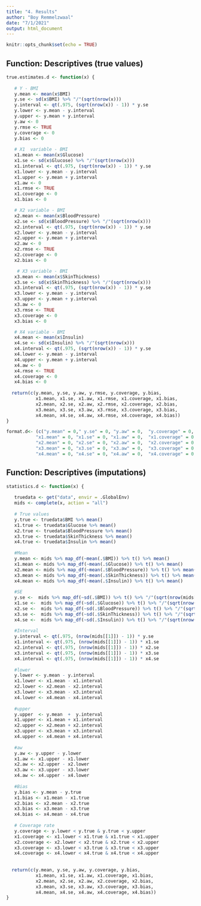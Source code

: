 ```yaml
---
title: "4. Results"
author: "Boy Remmelzwaal"
date: "7/1/2021"
output: html_document
---
```


```r
knitr::opts_chunk$set(echo = TRUE)
```




## Function: Descriptives (true values)
```r


true.estimates.d <- function(x) {
   
   # Y - BMI
   y.mean <- mean(x$BMI)
   y.se <- sd(x$BMI) %>% "/"(sqrt(nrow(x)))
   y.interval <- qt(.975, (sqrt(nrow(x)) - 1)) * y.se
   y.lower <- y.mean - y.interval
   y.upper <- y.mean + y.interval
   y.aw <- 0
   y.rmse <- TRUE
   y.coverage <- 0
   y.bias <- 0
   
   # X1  variable - BMI
   x1.mean <- mean(x$Glucose)
   x1.se <- sd(x$Glucose) %>% "/"(sqrt(nrow(x)))
   x1.interval <- qt(.975, (sqrt(nrow(x)) - 1)) * y.se
   x1.lower <- y.mean - y.interval
   x1.upper <- y.mean + y.interval
   x1.aw <- 0
   x1.rmse <- TRUE
   x1.coverage <- 0
   x1.bias <- 0

   # X2 variable - BMI
   x2.mean <- mean(x$BloodPressure)
   x2.se <- sd(x$BloodPressure) %>% "/"(sqrt(nrow(x)))
   x2.interval <- qt(.975, (sqrt(nrow(x)) - 1)) * y.se
   x2.lower <- y.mean - y.interval
   x2.upper <- y.mean + y.interval
   x2.aw <- 0
   x2.rmse <- TRUE
   x2.coverage <- 0
   x2.bias <- 0

    # X3 variable - BMI
   x3.mean <- mean(x$SkinThickness)
   x3.se <- sd(x$SkinThickness) %>% "/"(sqrt(nrow(x)))
   x3.interval <- qt(.975, (sqrt(nrow(x)) - 1)) * y.se
   x3.lower <- y.mean - y.interval
   x3.upper <- y.mean + y.interval
   x3.aw <- 0
   x3.rmse <- TRUE
   x3.coverage <- 0
   x3.bias <- 0

   # X4 variable - BMI
   x4.mean <- mean(x$Insulin)
   x4.se <- sd(x$Insulin) %>% "/"(sqrt(nrow(x)))
   x4.interval <- qt(.975, (sqrt(nrow(x)) - 1)) * y.se
   x4.lower <- y.mean - y.interval
   x4.upper <- y.mean + y.interval
   x4.aw <- 0
   x4.rmse <- TRUE
   x4.coverage <- 0
   x4.bias <- 0
   
  return(c(y.mean, y.se, y.aw, y.rmse, y.coverage, y.bias,
           x1.mean, x1.se, x1.aw, x1.rmse, x1.coverage, x1.bias,
           x2.mean, x2.se, x2.aw, x2.rmse, x2.coverage, x2.bias,
           x3.mean, x3.se, x3.aw, x3.rmse, x3.coverage, x3.bias,
           x4.mean, x4.se, x4.aw, x4.rmse, x4.coverage, x4.bias))
}

format.d<- (c("y.mean" = 0," y.se" = 0, "y.aw" = 0,  "y.coverage" = 0, "y.bias" = 0,
           "x1.mean" = 0, "x1.se" = 0, "x1.aw" = 0,  "x1.coverage" = 0," x1.bias" = 0,
           "x2.mean" = 0, "x2.se" = 0, "x2.aw" = 0,  "x2.coverage" = 0," x2.bias" = 0,
           "x3.mean" = 0, "x3.se" = 0, "x3.aw" = 0,  "x3.coverage" = 0," x3.bias" = 0,
           "x4.mean" = 0, "x4.se" = 0, "x4.aw" = 0,  "x4.coverage" = 0," x4.bias" = 0))

```


## Function: Descriptives (imputations)
```r


statistics.d <- function(x) {
   
   truedata <- get("data", envir = .GlobalEnv)
   mids <- complete(x, action = "all")
 
   # True values
   y.true <- truedata$BMI %>% mean()
   x1.true <- truedata$Glucose %>% mean()
   x2.true <- truedata$BloodPressure %>% mean()
   x3.true <- truedata$SkinThickness %>% mean()
   x4.true <- truedata$Insulin %>% mean()
     
   #Mean
   y.mean <- mids %>% map_df(~mean(.$BMI)) %>% t() %>% mean()
   x1.mean <- mids %>% map_df(~mean(.$Glucose)) %>% t() %>% mean()
   x2.mean <- mids %>% map_df(~mean(.$BloodPressure)) %>% t() %>% mean()
   x3.mean <- mids %>% map_df(~mean(.$SkinThickness)) %>% t() %>% mean()
   x4.mean <- mids %>% map_df(~mean(.$Insulin)) %>% t() %>% mean()
   
   #SE
   y.se <-  mids %>% map_df(~sd(.$BMI)) %>% t() %>% "/"(sqrt(nrow(mids[[1]]))) %>% mean()
   x1.se <-  mids %>% map_df(~sd(.$Glucose)) %>% t() %>% "/"(sqrt(nrow(mids[[1]]))) %>% mean()
   x2.se <-  mids %>% map_df(~sd(.$BloodPressure)) %>% t() %>% "/"(sqrt(nrow(mids[[1]]))) %>% mean()
   x3.se <-  mids %>% map_df(~sd(.$SkinThickness)) %>% t() %>% "/"(sqrt(nrow(mids[[1]]))) %>% mean()
   x4.se <-  mids %>% map_df(~sd(.$Insulin)) %>% t() %>% "/"(sqrt(nrow(mids[[1]]))) %>% mean()
   
   #Interval
   y.interval <- qt(.975, (nrow(mids[[1]]) - 1)) * y.se
   x1.interval <- qt(.975, (nrow(mids[[1]]) - 1)) * x1.se
   x2.interval <- qt(.975, (nrow(mids[[1]]) - 1)) * x2.se
   x3.interval <- qt(.975, (nrow(mids[[1]]) - 1)) * x3.se
   x4.interval <- qt(.975, (nrow(mids[[1]]) - 1)) * x4.se
   
   #lower
   y.lower <- y.mean - y.interval
   x1.lower <- x1.mean - x1.interval
   x2.lower <- x2.mean - x2.interval
   x3.lower <- x3.mean - x3.interval
   x4.lower <- x4.mean - x4.interval
   
   #upper
   y.upper  <- y.mean  +  y.interval
   x1.upper <- x1.mean + x1.interval
   x2.upper <- x2.mean + x2.interval
   x3.upper <- x3.mean + x3.interval
   x4.upper <- x4.mean + x4.interval   
   
   #aw
   y.aw <- y.upper - y.lower
   x1.aw <- x1.upper - x1.lower
   x2.aw <- x2.upper - x2.lower
   x3.aw <- x3.upper - x3.lower
   x4.aw <- x4.upper - x4.lower
   
   #Bias
   y.bias <- y.mean - y.true
   x1.bias <- x1.mean - x1.true
   x2.bias <- x2.mean - x2.true
   x3.bias <- x3.mean - x3.true
   x4.bias <- x4.mean - x4.true
   
   # Coverage rate
   y.coverage <- y.lower < y.true & y.true < y.upper
   x1.coverage <- x1.lower < x1.true & x1.true < x1.upper   
   x2.coverage <- x2.lower < x2.true & x2.true < x2.upper
   x3.coverage <- x3.lower < x3.true & x3.true < x3.upper
   x4.coverage <- x4.lower < x4.true & x4.true < x4.upper
   
   
  return(c(y.mean, y.se, y.aw, y.coverage, y.bias,
           x1.mean, x1.se, x1.aw, x1.coverage, x1.bias,
           x2.mean, x2.se, x2.aw, x2.coverage, x2.bias,
           x3.mean, x3.se, x3.aw, x3.coverage, x3.bias,
           x4.mean, x4.se, x4.aw, x4.coverage, x4.bias))
}



```



